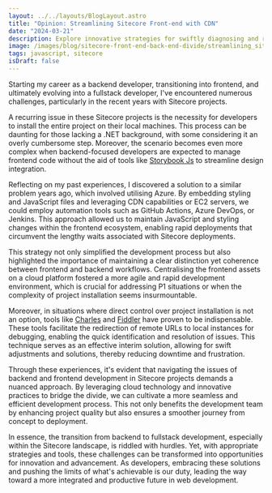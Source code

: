 ```yaml
---
layout: ../../layouts/BlogLayout.astro
title: "Opinion: Streamlining Sitecore Front-end with CDN"
date: "2024-03-21"
description: Explore innovative strategies for swiftly diagnosing and resolving Sitecore development challenges, bypassing the need for full project installation.
image: /images/blog/sitecore-front-end-back-end-divide/streamlining_sitecore.png
tags: javascript, sitecore
isDraft: false
---
```


Starting my career as a backend developer, transitioning into frontend, and ultimately evolving into a fullstack developer, I've encountered numerous challenges, particularly in the recent years with Sitecore projects.

A recurring issue in these Sitecore projects is the necessity for developers to install the entire project on their local machines. This process can be daunting for those lacking a .NET background, with some considering it an overly cumbersome step. Moreover, the scenario becomes even more complex when backend-focused developers are expected to manage frontend code without the aid of tools like [Storybook Js](https://storybook.js.org/) to streamline design integration.

Reflecting on my past experiences, I discovered a solution to a similar problem years ago, which involved utilising Azure. By embedding styling and JavaScript files and leveraging CDN capabilities or EC2 servers, we could employ automation tools such as GitHub Actions, Azure DevOps, or Jenkins. This approach allowed us to maintain JavaScript and styling changes within the frontend ecosystem, enabling rapid deployments that circumvent the lengthy waits associated with Sitecore deployments.

This strategy not only simplified the development process but also highlighted the importance of maintaining a clear distinction yet coherence between frontend and backend workflows. Centralising the frontend assets on a cloud platform fostered a more agile and rapid development environment, which is crucial for addressing P1 situations or when the complexity of project installation seems insurmountable.

Moreover, in situations where direct control over project installation is not an option, tools like [Charles](https://www.charlesproxy.com/) and [Fiddler](https://www.telerik.com/fiddler) have proven to be indispensable. These tools facilitate the redirection of remote URLs to local instances for debugging, enabling the quick identification and resolution of issues. This technique serves as an effective interim solution, allowing for swift adjustments and solutions, thereby reducing downtime and frustration.

Through these experiences, it's evident that navigating the issues of backend and frontend development in Sitecore projects demands a nuanced approach. By leveraging cloud technology and innovative practices to bridge the divide, we can cultivate a more seamless and efficient development process. This not only benefits the development team by enhancing project quality but also ensures a smoother journey from concept to deployment.

In essence, the transition from backend to fullstack development, especially within the Sitecore landscape, is riddled with hurdles. Yet, with appropriate strategies and tools, these challenges can be transformed into opportunities for innovation and advancement. As developers, embracing these solutions and pushing the limits of what's achievable is our duty, leading the way toward a more integrated and productive future in web development.
